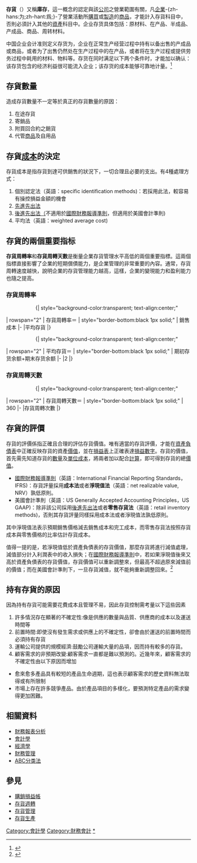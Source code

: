 {{NoteTA
|T=zh-hans:存货;zh-hant:存貨;
|1=zh-hans:损益表;zh-hk:購銷損益帳;zh-tw:損益表;
}}

'''存貨'''（{{Lang-en|inventory}}）又稱'''庫存'''，這一概念的認定與該[[公司|公司]]之營業範圍有關，凡[[企業|企業]]-{zh-hans:为;zh-hant:爲;}-了營業活動所[[購買|購買]]或[[製造|製造]]的[[商品|商品]]，才能計入存貨科目中，否則必須計入其他的[[資產|資產]]科目中。企业存货具体包括：原材料、在产品、半成品、产成品、商品、周转材料。

中国企业会计准则定义存货为，企业在正常生产经营过程中持有以备出售的产成品或商品，或者为了出售仍然处在生产过程中的在产品，或者将在生产过程或提供劳务过程中耗用的材料、物料等。存货在同时满足以下两个条件时，才能加以确认：该存货包含的经济利益很可能流入企业；该存货的成本能够可靠地计量。<ref>{{Cite web|title=企业会计准则-存货|url=http://kjs.mof.gov.cn/zhuantilanmu/kuaijizhunzeshishi/200806/t20080618_46196.html|accessdate=2019-06-16|work=kjs.mof.gov.cn|archive-url=https://web.archive.org/web/20190616142338/http://kjs.mof.gov.cn/zhuantilanmu/kuaijizhunzeshishi/200806/t20080618_46196.html|archive-date=2019-06-16|dead-url=yes}}</ref>

== 存貨數量 ==
造成存貨數量不一定等於真正的存貨數量的原因：
# 在途存貨
# 寄銷品
# 附買回合約之銷貨
# 代管[[商品|商品]]及自用品

== 存貨[[成本|成本]]的決定 ==
存貨成本是指存貨到達可供銷售的狀況下，一切合理且必要的支出。有4種處理方式：
# 個別認定法（英語：specific identification methods)：若採用此法，較容易有操控損益金額的機會
# [[先進先出和後進先出會計法|先進先出法]]
# [[先進先出和後進先出會計法|後進先出法（]]不適用於[[国际财务报告准则|國際財務報導準則]]，但適用於美國會計準則)
# 平均法（英語：weighted average cost)

== 存貨的兩個重要指标 ==
'''存貨周轉率'''和'''存貨周轉天數'''是衡量企業存貨管理水平高低的兩個重要指標。這兩個指標直接影響了企業的短期償債能力，是企業管理的非常重要的內容。通常，存貨周轉速度越快，說明企業的存貨管理能力越高，這樣，企業的變現能力和盈利能力也隨之提高。

===存貨周轉率===
::{| style="background-color:transparent; text-align:center;"
| rowspan="2" | 存貨周轉率＝
| style="border-bottom:black 1px solid;" | 銷售成本
|-
|平均存貨
|}
::{| style="background-color:transparent; text-align:center;"
| rowspan="2" | 平均存貨＝
| style="border-bottom:black 1px solid;" | 期初存货余额+期末存货余额
|-
|2
|}

=== 存貨周轉天數 ===
::{| style="background-color:transparent; text-align:center;"
| rowspan="2" | 存貨周轉天數＝
| style="border-bottom:black 1px solid;" | 360
|-
|存貨周轉次數
|}

== 存貨的評價 ==
存貨的評價係指正確且合理的評估存貨價值。唯有適當的存貨評價，才能在[[資產負債表|資產負債表]]中正確反映存貨的資產[[價值|價值]]，並在[[損益表|損益表]]上正確表達[[損益|損益]][[數字|數字]]。存貨的價值，首先需先知道存貨的[[數量|數量]]及[[單位|單位]][[成本|成本]]，將兩者加以配合[[計算|計算]]，即可得到存貨的總[[價值|價值]]。

* [[国际财务报告准则|國際財務報導準則]]（英語：International Financial Reporting Standards，IFRS)：存貨評量採用'''成本法'''或者'''淨現值法'''（英語：net realizable value, NRV）孰低原則。
* 美國會計準則（英語：US Generally Accepted Accounting Principles，US GAAP)：除非該公司採用[[先進先出和後進先出會計法|後進先出法]]或者'''零售存貨法'''（英語：retail inventory methods)，否則其存貨評量同樣採用成本法或者淨現值法孰低原則。

其中淨現值法表示預期銷售價格減去銷售成本和完工成本，而零售存貨法按照存貨成本與零售價格的比率估計存貨成本。

值得一提的是，若淨現值低於資產負債表的存貨價值，那麼存貨將進行減值處理，減值部分計入利潤表中的收入損失；在[[国际财务报告准则|國際財務報導準則]]中，若如果淨現值後來又高於資產負債表的存貨價值，存貨價值可以重新調整來，但最高不超過原來減值前的價值；而在美國會計準則下，一旦存貨減值，就不能夠重新調整回來。<ref>{{Cite book|title=CFA Program Curriculum 2022 Level I, Volume 3|last=CFA Institute|year=2021|isbn=1950157628|pages=74}}</ref>

== 持有存貨的原因 ==
因為持有存貨可能需要花費成本且管理不易，因此存貨控制需考量以下這些因素
# 許多情況存在顯著的不確定性:像是供應的數量與品質、供應商的成本以及運送時間等
# 前置時間:即使沒有發生需求或供應上的不確定性，卻會由於運送的前置時間而必須持有存貨
# 運輸公司提供的規模經濟:鼓勵公司運輸大量的品項，因而持有較多的存貨。
# 顧客需求的非預期改變:顧客需求一直都是難以預測的。近幾年來，顧客需求的不確定性由以下原因而增加
* 愈來愈多產品具有較短的產品生命週期，這也表示顧客需求的歷史資料無法取得或有所限制
* 市場上存在許多競爭產品。由於產品項目的多樣化，要預測特定產品的需求變得更加困難。

==相關資料==
* [[財務報表|財務報表]][[財務分析|分析]]
* [[會計學|會計學]]
* [[經濟學|經濟學]]
* [[財務管理|財務管理]]
* [[ABC分类法|ABC分类法]]

== 參見 ==
* [[購銷損益帳|購銷損益帳]]
* [[存貨週轉|存貨週轉]]
* [[存貨管理|存貨管理]]
* [[存貨生產|存貨生產]]

[[Category:會計學|Category:會計學]]
[[Category:財務會計|Category:財務會計]]
[[Category:存貨|*]]